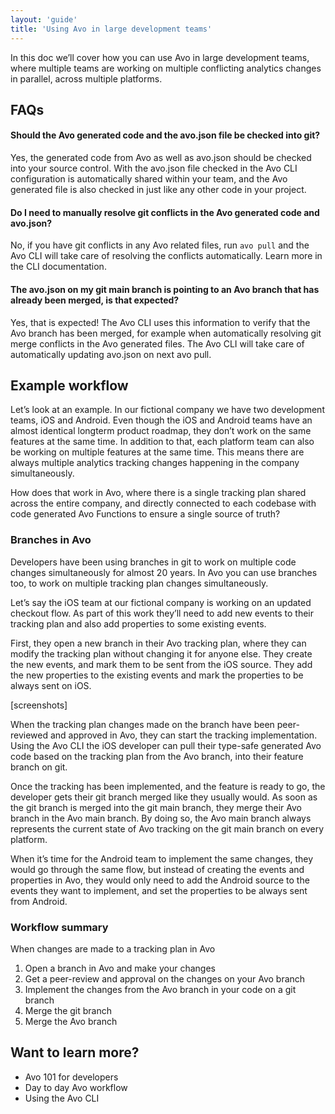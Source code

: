 ```yaml
---
layout: 'guide'
title: 'Using Avo in large development teams'
---
```



In this doc we’ll cover how you can use Avo in large development teams, where multiple teams are working on multiple conflicting analytics changes in parallel, across multiple platforms.

## FAQs

#### Should the Avo generated code and the avo.json file be checked into git?

Yes, the generated code from Avo as well as avo.json should be checked into your source control. With the avo.json file checked in the Avo CLI configuration is automatically shared within your team, and the Avo generated file is also checked in just like any other code in your project.

#### Do I need to manually resolve git conflicts in the Avo generated code and avo.json?

No, if you have git conflicts in any Avo related files, run `avo pull` and the Avo CLI will take care of resolving the conflicts automatically. Learn more in the <Link passHref href="/implementation/cli#using-avo-branches"><a>CLI documentation</a></Link>.

#### The avo.json on my git main branch is pointing to an Avo branch that has already been merged, is that expected?

Yes, that is expected! The Avo CLI uses this information to verify that the Avo branch has been merged, for example when automatically resolving git merge conflicts in the Avo generated files. The Avo CLI will take care of automatically updating avo.json on next avo pull.

## Example workflow

Let’s look at an example. In our fictional company we have two development teams, iOS and Android. Even though the iOS and Android teams have an almost identical longterm product roadmap, they don’t work on the same features at the same time. In addition to that, each platform team can also be working on multiple features at the same time. This means there are always multiple analytics tracking changes happening in the company simultaneously.

How does that work in Avo, where there is a single tracking plan shared across the entire company, and directly connected to each codebase with code generated Avo Functions to ensure a single source of truth?

### Branches in Avo 

Developers have been using branches in git to work on multiple code changes simultaneously for almost 20 years. In Avo you can use branches too, to work on multiple tracking plan changes simultaneously.

Let’s say the iOS team at our fictional company is working on an updated checkout flow. As part of this work they’ll need to add new events to their tracking plan and also add properties to some existing events.

First, they <Link passHref href="/workspace/branches#how-to-create-branches"><a>open a new branch</a></Link> in their Avo tracking plan, where they can modify the tracking plan without changing it for anyone else. They <Link passHref href="/data-design/day-to-day-workflow#a-namestep-3-defining-events-and-propertiesa-step-3--define-events-and-properties"><a>create the new events</a></Link>, and mark them to be <Link passHref href="/workspace/tracking-plan/events#sources"><a>sent from the iOS source</a></Link>. They add the new properties to the existing events and <Link passHref href="/workspace/tracking-plan/properties#a-nameproperty-presence-configurationa-configuring-when-properties-are-required-or-optional"><a>mark the properties to be always sent on iOS</a></Link>. 

[screenshots]

When the tracking plan changes made on the branch have been <Link passHref href="/data-design/day-to-day-workflow#a-namestep-4-ask-for-reviewa-step-4--ask-for-review"><a>peer-reviewed and approved</a></Link> in Avo, they can start the tracking implementation. Using <Link passHref href="/implementation/cli#using-avo-branches"><a>the Avo CLI</a></Link> the iOS developer can pull their type-safe generated Avo code based on the tracking plan from the Avo branch, into their feature branch on git.

Once the tracking has been implemented, and the feature is ready to go, the developer gets their git branch merged like they usually would. As soon as the git branch is merged into the git main branch, they merge their Avo branch in the Avo main branch. By doing so, the Avo main branch always represents the current state of Avo tracking on the git main branch on every platform.

When it’s time for the Android team to implement the same changes, they would go through the same flow, but instead of creating the events and properties in Avo, they would only need to add the Android source to the events they want to implement, and set the properties to be always sent from Android.

### Workflow summary

When changes are made to a tracking plan in Avo
1. Open a branch in Avo and make your changes
2. Get a peer-review and approval on the changes on your Avo branch
3. Implement the changes from the Avo branch in your code on a git branch
4. Merge the git branch
5. Merge the Avo branch

## Want to learn more?
- <Link passHref href="/implementation/devs-101"><a>Avo 101 for developers</a></Link>
- <Link passHref href="/data-design/day-to-day-workflow"><a>Day to day Avo workflow</a></Link>
- <Link passHref href="/implementation/cli"><a>Using the Avo CLI</a></Link>
